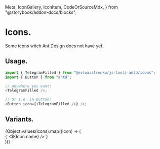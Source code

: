   Meta,
  IconGallery,
  IconItem,
  CodeOrSourceMdx,
} from "@storybook/addon-docs/blocks";


<Meta title="Icons" />

# Icons.

Some icons witch Ant Design does not have yet.

## Usage.

```javascript
import { TelegramFilled } from "@evlmaistrenko/js-tools-antd/icons";
import { Button } from "antd";

// Anywhere you want:
<TelegramFilled />;

// Or i.e. in Button:
<Button icon={<TelegramFilled />} />;
```

## Variants.

<IconGallery>
  {Object.values(icons).map((Icon) => (
    <div style={{ textAlign: "center", margin: "1em" }}>
      <div style={{ fontSize: "1.8em", marginBottom: "0.2em" }}>
        <Icon />
      </div>
      <Typography.Paragraph
        code
        copyable
      >{`<${Icon.name} />`}</Typography.Paragraph>
    </div>
  ))}
</IconGallery>
